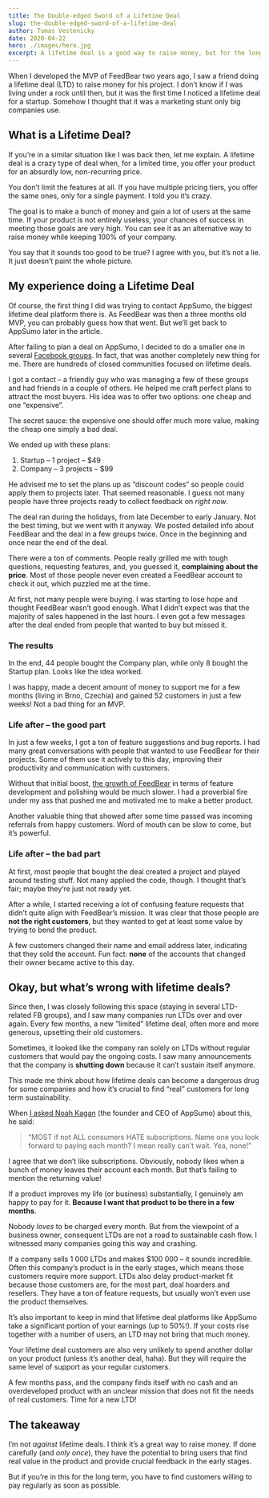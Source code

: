 ```yaml
---
title: The Double-edged Sword of a Lifetime Deal
slug: the-double-edged-sword-of-a-lifetime-deal
author: Tomas Vestenicky
date: 2020-04-22
hero: ./images/hero.jpg
excerpt: A lifetime deal is a good way to raise money, but for the long term, you have to find regular customers as soon as possible.
---
```


When I developed the MVP of FeedBear two years ago, I saw a friend doing a lifetime deal (LTD) to raise money for his project. I don’t know if I was living under a rock until then, but it was the first time I noticed a lifetime deal for a startup. Somehow I thought that it was a marketing stunt only big companies use.

## What is a Lifetime Deal?

If you’re in a similar situation like I was back then, let me explain. A lifetime deal is a crazy type of deal when, for a limited time, you offer your product for an absurdly low, non-recurring price.

You don’t limit the features at all. If you have multiple pricing tiers, you offer the same ones, only for a single payment. I told you it’s crazy.

The goal is to make a bunch of money and gain a lot of users at the same time. If your product is not entirely useless, your chances of success in meeting those goals are very high. You can see it as an alternative way to raise money while keeping 100% of your company.

You say that it sounds too good to be true? I agree with you, but it’s not a lie. It just doesn’t paint the whole picture.

## My experience doing a Lifetime Deal

Of course, the first thing I did was trying to contact AppSumo, the biggest lifetime deal platform there is. As FeedBear was then a three months old MVP, you can probably guess how that went. But we’ll get back to AppSumo later in the article.

After failing to plan a deal on AppSumo, I decided to do a smaller one in several [Facebook groups](https://www.facebook.com/groups/martechwise). In fact, that was another completely new thing for me. There are hundreds of closed communities focused on lifetime deals.

I got a contact – a friendly guy who was managing a few of these groups and had friends in a couple of others. He helped me craft perfect plans to attract the most buyers. His idea was to offer two options: one cheap and one “expensive”.

The secret sauce: the expensive one should offer much more value, making the cheap one simply a bad deal.

We ended up with these plans:

1. Startup – 1 project – \$49
2. Company – 3 projects – \$99

He advised me to set the plans up as “discount codes” so people could apply them to projects later. That seemed reasonable. I guess not many people have three projects ready to collect feedback on _right now_.

The deal ran during the holidays, from late December to early January. Not the best timing, but we went with it anyway. We posted detailed info about FeedBear and the deal in a few groups twice. Once in the beginning and once near the end of the deal.

There were a ton of comments. People really grilled me with tough questions, requesting features, and, you guessed it, **complaining about the price**. Most of those people never even created a FeedBear account to check it out, which puzzled me at the time.

At first, not many people were buying. I was starting to lose hope and thought FeedBear wasn’t good enough. What I didn’t expect was that the majority of sales happened in the last hours. I even got a few messages after the deal ended from people that wanted to buy but missed it.

### The results 

In the end, 44 people bought the Company plan, while only 8 bought the Startup plan. Looks like the idea worked.

I was happy, made a decent amount of money to support me for a few months (living in Brno, Czechia) and gained 52 customers in just a few weeks! Not a bad thing for an MVP.

### Life after – the good part

In just a few weeks, I got a ton of feature suggestions and bug reports. I had many great conversations with people that wanted to use FeedBear for their projects. Some of them use it actively to this day, improving their productivity and communication with customers.

Without that initial boost, [the growth of FeedBear](https://www.lunadio.com/blog/efficient-feedback-management-as-a-growth-tactic) in terms of feature development and polishing would be much slower. I had a proverbial fire under my ass that pushed me and motivated me to make a better product.

Another valuable thing that showed after some time passed was incoming referrals from happy customers. Word of mouth can be slow to come, but it’s powerful.

### Life after – the bad part

At first, most people that bought the deal created a project and played around testing stuff. Not many applied the code, though. I thought that’s fair; maybe they’re just not ready yet.

After a while, I started receiving a lot of confusing feature requests that didn’t quite align with FeedBear’s mission. It was clear that those people are **not the right customers**, but they wanted to get at least some value by trying to bend the product.

A few customers changed their name and email address later, indicating that they sold the account. Fun fact: **none** of the accounts that changed their owner became active to this day.

## Okay, but what’s wrong with lifetime deals?

Since then, I was closely following this space (staying in several LTD-related FB groups), and I saw many companies run LTDs over and over again. Every few months, a new “limited” lifetime deal, often more and more generous, upsetting their old customers.

Sometimes, it looked like the company ran solely on LTDs without regular customers that would pay the ongoing costs. I saw many announcements that the company is **shutting down** because it can’t sustain itself anymore.

This made me think about how lifetime deals can become a dangerous drug for some companies and how it’s crucial to find “real” customers for long term sustainability.

When [I asked Noah Kagan](https://www.producthunt.com/makers/1-makers/discussion/2471-i-m-noah-kagan-chief-sumo-of-appsumo-and-sumo-com-ama) (the founder and CEO of AppSumo) about this, he said:

> “MOST if not ALL consumers HATE subscriptions. Name one you look forward to paying each month? I mean really can’t wait. Yea, none!”

I agree that we don’t like subscriptions. Obviously, nobody likes when a bunch of money leaves their account each month. But that’s failing to mention the returning value!

If a product improves my life (or business) substantially, I genuinely am happy to pay for it. **Because I want that product to be there in a few months**.

Nobody _loves_ to be charged every month. But from the viewpoint of a business owner, consequent LTDs are not a road to sustainable cash flow. I witnessed many companies going this way and crashing.

If a company sells 1 000 LTDs and makes \$100 000 – it sounds incredible. Often this company’s product is in the early stages, which means those customers require more support. LTDs also delay product-market fit because those customers are, for the most part, deal hoarders and resellers. They have a ton of feature requests, but usually won’t even use the product themselves.

It’s also important to keep in mind that lifetime deal platforms like AppSumo take a significant portion of your earnings (up to 50%!). If your costs rise together with a number of users, an LTD may not bring that much money.

Your lifetime deal customers are also very unlikely to spend another dollar on your product (unless it’s another deal, haha). But they will require the same level of support as your regular customers.

A few months pass, and the company finds itself with no cash and an overdeveloped product with an unclear mission that does not fit the needs of real customers. Time for a new LTD!

## The takeaway

I’m not _against_ lifetime deals. I think it’s a great way to raise money. If done carefully (and _only once_), they have the potential to bring users that find real value in the product and provide crucial feedback in the early stages.

But if you’re in this for the long term, you have to find customers willing to pay regularly as soon as possible.
